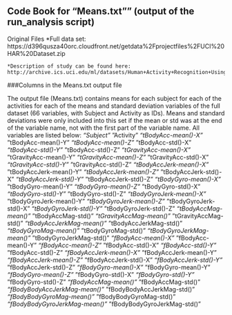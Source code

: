
## Code Book for "Means.txt"" (output of the run_analysis script)

Original Files
    *Full data set: https://d396qusza40orc.cloudfront.net/getdata%2Fprojectfiles%2FUCI%20HAR%20Dataset.zip
    
    *Description of study can be found here: 
 	http://archive.ics.uci.edu/ml/datasets/Human+Activity+Recognition+Using+Smartphones

###Columns in the Means.txt output file

The output file (Means.txt) contains means for each subject for each of the activities for each of the means and standard deviation variables of the full dataset (66 variables, with Subject and Activity as IDs). Means and standard deviations were only included into this set if the mean or std was at the end of the variable name, not with the first part of the variable name. All variables are listed below: 
    *"Subject" 
    *"Activity" 
    *"tBodyAcc-mean()-X" 
    *"tBodyAcc-mean()-Y" 
    *"tBodyAcc-mean()-Z" 
    *"tBodyAcc-std()-X" 
    *"tBodyAcc-std()-Y" 
    *"tBodyAcc-std()-Z" 
    *"tGravityAcc-mean()-X" 
    *"tGravityAcc-mean()-Y" 
    *"tGravityAcc-mean()-Z" 
    *"tGravityAcc-std()-X" 
    *"tGravityAcc-std()-Y" 
    *"tGravityAcc-std()-Z" 
    *"tBodyAccJerk-mean()-X" 
    *"tBodyAccJerk-mean()-Y" 
    *"tBodyAccJerk-mean()-Z" 
    *"tBodyAccJerk-std()-X" 
    *"tBodyAccJerk-std()-Y" 
    *"tBodyAccJerk-std()-Z" 
    *"tBodyGyro-mean()-X" 
    *"tBodyGyro-mean()-Y" 
    *"tBodyGyro-mean()-Z" 
    *"tBodyGyro-std()-X" 
    *"tBodyGyro-std()-Y" 
    *"tBodyGyro-std()-Z" 
    *"tBodyGyroJerk-mean()-X" 
    *"tBodyGyroJerk-mean()-Y" 
    *"tBodyGyroJerk-mean()-Z" 
    *"tBodyGyroJerk-std()-X" 
    *"tBodyGyroJerk-std()-Y" 
    *"tBodyGyroJerk-std()-Z" 
    *"tBodyAccMag-mean()" 
    *"tBodyAccMag-std()" 
    *"tGravityAccMag-mean()" 
    *"tGravityAccMag-std()" 
    *"tBodyAccJerkMag-mean()" 
    *"tBodyAccJerkMag-std()" 
    *"tBodyGyroMag-mean()" 
    *"tBodyGyroMag-std()" 
    *"tBodyGyroJerkMag-mean()" 
    *"tBodyGyroJerkMag-std()" 
    *"fBodyAcc-mean()-X" 
    *"fBodyAcc-mean()-Y" 
    *"fBodyAcc-mean()-Z" 
    *"fBodyAcc-std()-X" 
    *"fBodyAcc-std()-Y" 
    *"fBodyAcc-std()-Z" 
    *"fBodyAccJerk-mean()-X" 
    *"fBodyAccJerk-mean()-Y" 
    *"fBodyAccJerk-mean()-Z" 
    *"fBodyAccJerk-std()-X" 
    *"fBodyAccJerk-std()-Y" 
    *"fBodyAccJerk-std()-Z" 
    *"fBodyGyro-mean()-X" 
    *"fBodyGyro-mean()-Y" 
    *"fBodyGyro-mean()-Z" 
    *"fBodyGyro-std()-X" 
    *"fBodyGyro-std()-Y" 
    *"fBodyGyro-std()-Z" 
    *"fBodyAccMag-mean()" 
    *"fBodyAccMag-std()" 
    *"fBodyBodyAccJerkMag-mean()" 
    *"fBodyBodyAccJerkMag-std()" 
    *"fBodyBodyGyroMag-mean()" 
    *"fBodyBodyGyroMag-std()" 
    *"fBodyBodyGyroJerkMag-mean()" 
    *"fBodyBodyGyroJerkMag-std()"
	
